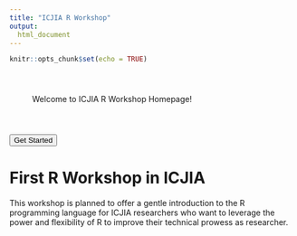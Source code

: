 ```yaml
---
title: "ICJIA R Workshop"
output:
  html_document
---
```

<!-- fontawesome CDN -->
<link href="https://maxcdn.bootstrapcdn.com/font-awesome/4.7.0/css/font-awesome.min.css" rel="stylesheet">

<style>
body {
  padding-bottom: 100px;
}
</style>

```r
knitr::opts_chunk$set(echo = TRUE)
```

<div id="welcome">
<p style="padding: 40px;">Welcome to ICJIA R Workshop Homepage!<p>
<a href="modules.html">
<button type="button" id="welcome-button">Get Started</button>
</a>
</div>

# First R Workshop in ICJIA
This workshop is planned to offer a gentle introduction to the R programming language for ICJIA researchers who want to leverage the power and flexibility of R to improve their technical prowess as researcher.


